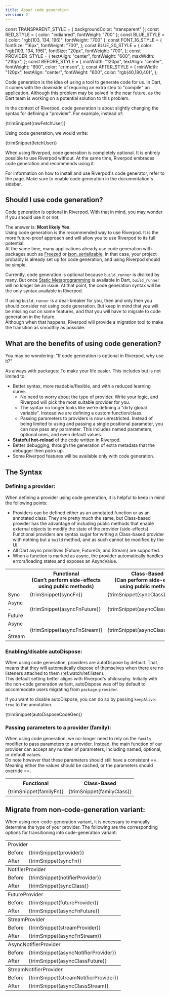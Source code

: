 ```yaml
---
title: About code generation
version: 2
---
```


const TRANSPARENT_STYLE = { backgroundColor: "transparent" };
const RED_STYLE = { color: "indianred", fontWeight: "700" };
const BLUE_STYLE = { color: "rgb(103, 134, 196)", fontWeight: "700" };
const FONT_16_STYLE = {
  fontSize: "16px",
  fontWeight: "700",
};
const BLUE_20_STYLE = {
  color: "rgb(103, 134, 196)",
  fontSize: "20px",
  fontWeight: "700",
};
const PROVIDER_STYLE = {
  textAlign: "center",
  fontWeight: "600",
  maxWidth: "210px",
};
const BEFORE_STYLE = {
  minWidth: "120px",
  textAlign: "center",
  fontWeight: "600",
  color: "crimson",
};
const AFTER_STYLE = {
  minWidth: "120px",
  textAlign: "center",
  fontWeight: "600",
  color: "rgb(40,180,40)",
};

Code generation is the idea of using a tool to generate code for us.
In Dart, it comes with the downside of requiring an extra step to "compile"
an application. Although this problem may be solved in the near future, as the
Dart team is working on a potential solution to this problem.

In the context of Riverpod, code generation is about slightly changing the syntax
for defining a "provider". For example, instead of:

<CodeBlock language="dart">{trimSnippet(rawFetchUser)}</CodeBlock>

Using code generation, we would write:

<CodeBlock language="dart">{trimSnippet(fetchUser)}</CodeBlock>

When using Riverpod, code generation is completely optional. It is entirely possible
to use Riverpod without.
At the same time, Riverpod embraces code generation and recommends using it.

For information on how to install and use Riverpod's code generator, refer to
the <Link documentID="introduction/getting_started"/> page. Make sure to enable code generation
in the documentation's sidebar.

## Should I use code generation?

Code generation is optional in Riverpod.
With that in mind, you may wonder if you should use it or not.

The answer is: **Most likely Yes**.  
Using code generation is the recommended way to use Riverpod. It
is the more future-proof approach and will allow you to use Riverpod to its full
potential.  
At the same time, many applications already use code generation with packages such
as [Freezed](https://pub.dev/packages/freezed) or [json_serializable](https://pub.dev/packages/json_serializable).
In that case, your project probably is already set up for code generation, and
using Riverpod should be simple.

Currently, code generation is optional because `build_runner` is disliked by many.
But once [Static Metaprogramming](https://github.com/dart-lang/language/issues/1482)
is available in Dart, `build_runner` will no longer be an issue. At that point,
the code generation syntax will be the only syntax available in Riverpod.

If using `build_runner` is a deal-breaker for you, then and only then you should
consider not using code generation.
But keep in mind that you will be missing out on some features, and that
you will have to migrate to code generation in the future.  
Although when that happens, Riverpod will provide a migration tool to make
the transition as smoothly as possible.

## What are the benefits of using code generation?

You may be wondering: "If code generation is optional in Riverpod, why use it?"

As always with packages: To make your life easier.
This includes but is not limited to:

- Better syntax, more readable/flexible, and with a reduced learning curve.
  - No need to worry about the type of provider. Write your logic,
    and Riverpod will pick the most suitable provider for you.
  - The syntax no longer looks like we're defining a "dirty global variable".
    Instead we are defining a custom function/class.
  - Passing parameters to providers is now unrestricted. Instead of being limited to
    using <Link documentID="concepts/modifiers/family"/> and passing a single positional parameter,
    you can now pass any parameter. This includes named parameters, optional ones,
    and even default values.
- **Stateful hot-reload** of the code written in Riverpod.
- Better debugging, through the generation of extra metadata that the debugger then picks up.
- Some Riverpod features will be available only with code generation.

## The Syntax

### Defining a provider:

When defining a provider using code generation, it is helpful to keep in mind the following points:

- Providers can be defined either as an annotated <span style={BLUE_STYLE}>function</span> or
  as an annotated <span style={BLUE_STYLE}>class</span>. They are pretty much the same,
  but Class-based provider has the advantage of including public methods that enable
  external objects to modify the state of the provider (side-effects). Functional providers
  are syntax sugar for writing a Class-based provider with nothing but a `build` method,
  and as such cannot be modified by the UI.
- All Dart <span style={RED_STYLE}>async</span> primitives (Future, FutureOr, and Stream) are supported.
- When a function is marked as <span style={RED_STYLE}>async</span>, the provider automatically handles
  errors/loading states and exposes an AsyncValue.

<table>
  <colgroup></colgroup>
  <tr>
    <th></th>
    <th style={{ textAlign: "center" }}>
      <span style={BLUE_20_STYLE}>Functional</span>
      <br />
      (Can’t perform side-effects
      <br />
      using public methods)
    </th>
    <th style={{ textAlign: "center" }}>
      <span style={BLUE_20_STYLE}>Class-Based</span>
      <br />
      (Can perform side-effects
      <br />
      using public methods)
    </th>
  </tr>
  <tr style={TRANSPARENT_STYLE}>
    <td>
      <span style={FONT_16_STYLE}>
        <span style={RED_STYLE}>Sync</span>
      </span>
    </td>
    <td>
      <CodeBlock language="dart">{trimSnippet(syncFn)}</CodeBlock>
    </td>
    <td>
      <CodeBlock language="dart">{trimSnippet(syncClass)}</CodeBlock>
    </td>
  </tr>
  <tr style={TRANSPARENT_STYLE}>
    <td>
      <span style={FONT_16_STYLE}>
        <span style={RED_STYLE}>Async - Future</span>
      </span>
    </td>
    <td>
      <CodeBlock language="dart">{trimSnippet(asyncFnFuture)}</CodeBlock>
    </td>
    <td>
      <CodeBlock language="dart">{trimSnippet(asyncClassFuture)}</CodeBlock>
    </td>
  </tr>
  <tr style={TRANSPARENT_STYLE}>
    <td>
      <span style={FONT_16_STYLE}>
        <span style={RED_STYLE}>Async - Stream</span>
      </span>
    </td>
    <td>
      <CodeBlock language="dart">{trimSnippet(asyncFnStream)}</CodeBlock>
    </td>
    <td>
      <CodeBlock language="dart">{trimSnippet(asyncClassStream)}</CodeBlock>
    </td>
  </tr>
</table>

### Enabling/disable autoDispose:

When using code generation, providers are autoDispose by default. That means that they will automatically
dispose of themselves when there are no listeners attached to them (ref.watch/ref.listen).  
This default setting better aligns with Riverpod's philosophy. Initially with the non-code generation variant,
autoDispose was off by default to accommodate users migrating from `package:provider`.

If you want to disable autoDispose, you can do so by passing `keepAlive: true` to the annotation.

<CodeBlock language="dart">{trimSnippet(autoDisposeCodeGen)}</CodeBlock>

### Passing parameters to a provider (family):

When using code generation, we no-longer need to rely on the `family` modifier to pass parameters to a provider.
Instead, the main function of our provider can accept any number of parameters, including named, optional, or default values.  
Do note however that these parameters should still have a consistent ==.
Meaning either the values should be cached, or the parameters should override ==.

<table>
  <colgroup>
    <col style={{ minWidth: "400px" }} />
    <col style={{ minWidth: "400px" }} />
  </colgroup>
  <tr>
    <th style={{ textAlign: "center" }}>
      <span style={BLUE_20_STYLE}>Functional</span>
    </th>
    <th style={{ textAlign: "center" }}>
      <span style={BLUE_20_STYLE}>Class-Based</span>
    </th>
  </tr>
  <tr style={TRANSPARENT_STYLE}>
    <td>
      <CodeBlock language="dart">{trimSnippet(familyFn)}</CodeBlock>
    </td>
    <td>
      <CodeBlock language="dart">{trimSnippet(familyClass)}</CodeBlock>
    </td>
  </tr>
</table>

## Migrate from non-code-generation variant:

When using non-code-generation variant, it is necessary to manually determine the type of your provider.
The following are the corresponding options for transitioning into code-generation variant:

<table>
  <colgroup></colgroup>
  <tr>
    <td style={PROVIDER_STYLE} colspan="2">
      Provider
    </td>
  </tr>
  <tr style={TRANSPARENT_STYLE}>
    <td style={BEFORE_STYLE}>Before</td>
    <td>
      <CodeBlock language="dart">{trimSnippet(provider)}</CodeBlock>
    </td>
  </tr>
  <tr style={TRANSPARENT_STYLE}>
    <td style={AFTER_STYLE}>After</td>
    <td>
      <CodeBlock language="dart">{trimSnippet(syncFn)}</CodeBlock>
    </td>
  </tr>
  <colgroup></colgroup>
  <tr>
    <td style={PROVIDER_STYLE} colspan="2">
      NotifierProvider
    </td>
  </tr>
  <tr style={TRANSPARENT_STYLE}>
    <td style={BEFORE_STYLE}>Before</td>
    <td>
      <CodeBlock language="dart">{trimSnippet(notifierProvider)}</CodeBlock>
    </td>
  </tr>
  <tr style={TRANSPARENT_STYLE}>
    <td style={AFTER_STYLE}>After</td>
    <td>
      <CodeBlock language="dart">{trimSnippet(syncClass)}</CodeBlock>
    </td>
  </tr>
  <colgroup></colgroup>
  <tr>
    <td style={PROVIDER_STYLE} colspan="2">
      FutureProvider
    </td>
  </tr>
  <tr style={TRANSPARENT_STYLE}>
    <td style={BEFORE_STYLE}>Before</td>
    <td>
      <CodeBlock language="dart">{trimSnippet(futureProvider)}</CodeBlock>
    </td>
  </tr>
  <tr style={TRANSPARENT_STYLE}>
    <td style={AFTER_STYLE}>After</td>
    <td>
      <CodeBlock language="dart">{trimSnippet(asyncFnFuture)}</CodeBlock>
    </td>
  </tr>
  <colgroup></colgroup>
  <tr>
    <td style={PROVIDER_STYLE} colspan="2">
      StreamProvider
    </td>
  </tr>
  <tr style={TRANSPARENT_STYLE}>
    <td style={BEFORE_STYLE}>Before</td>
    <td>
      <CodeBlock language="dart">{trimSnippet(streamProvider)}</CodeBlock>
    </td>
  </tr>
  <tr style={TRANSPARENT_STYLE}>
    <td style={AFTER_STYLE}>After</td>
    <td>
      <CodeBlock language="dart">{trimSnippet(asyncFnStream)}</CodeBlock>
    </td>
  </tr>
  <colgroup></colgroup>
  <tr>
    <td style={PROVIDER_STYLE} colspan="2">
      AsyncNotifierProvider
    </td>
  </tr>
  <tr style={TRANSPARENT_STYLE}>
    <td style={BEFORE_STYLE}>Before</td>
    <td>
      <CodeBlock language="dart">
        {trimSnippet(asyncNotifierProvider)}
      </CodeBlock>
    </td>
  </tr>
  <tr style={TRANSPARENT_STYLE}>
    <td style={AFTER_STYLE}>After</td>
    <td>
      <CodeBlock language="dart">{trimSnippet(asyncClassFuture)}</CodeBlock>
    </td>
  </tr>
  <colgroup></colgroup>
  <tr>
    <td style={PROVIDER_STYLE} colspan="2">
      StreamNotifierProvider
    </td>
  </tr>
  <tr style={TRANSPARENT_STYLE}>
    <td style={BEFORE_STYLE}>Before</td>
    <td>
      <CodeBlock language="dart">
        {trimSnippet(streamNotifierProvider)}
      </CodeBlock>
    </td>
  </tr>
  <tr style={TRANSPARENT_STYLE}>
    <td style={AFTER_STYLE}>After</td>
    <td>
      <CodeBlock language="dart">{trimSnippet(asyncClassStream)}</CodeBlock>
    </td>
  </tr>
</table>

[hookwidget]: https://pub.dev/documentation/flutter_hooks/latest/flutter_hooks/HookWidget-class.html
[statefulwidget]: https://api.flutter.dev/flutter/widgets/StatefulWidget-class.html
[riverpod]: https://github.com/rrousselgit/riverpod
[hooks_riverpod]: https://pub.dev/packages/hooks_riverpod
[flutter_riverpod]: https://pub.dev/packages/flutter_riverpod
[flutter_hooks]: https://github.com/rrousselGit/flutter_hooks
[build]: https://pub.dev/documentation/riverpod/latest/riverpod/Notifier/build.html
